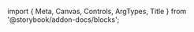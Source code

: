 ﻿import { Meta, Canvas, Controls, ArgTypes, Title } from '@storybook/addon-docs/blocks';

<Meta of={AnimatedText}/>
<Title />
<Canvas of={AnimatedText.Default} layout={"centered"} withToolbar={true} source={{code: animatedTextCode}} />
<Controls />
<SourceCode code={animatedTextCode}/>

# AuroraText

<Canvas of={AuroraText.Default} meta={AuroraText} layout={"centered"} withToolbar={true} source={{code: auroraTextCode}}/>
<Controls of={AuroraText.Default}/>
<SourceCode code={auroraTextCode} />
